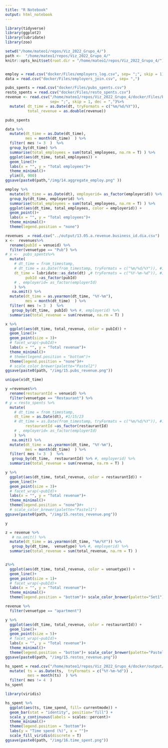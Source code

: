 ```yaml
---
title: "R Notebook"
output: html_notebook
---
```


```r
library(tidyverse)
library(ggplot2)
library(lubridate)
library(zoo)

setwd("/home/mateo1/repos/Viz_2022_Grupo_4/")
path <-  "/home/mateo1/repos/Viz_2022_Grupo_4/"
knitr::opts_knit$set(root.dir = "/home/mateo1/repos/Viz_2022_Grupo_4/")


employ = read.csv("docker/Files/employers_log.csv", sep= ";", skip = 1)
data = read.csv("docker/Files/employers_join.csv", sep= ",")

pubs_spents = read.csv("docker/Files/pubs_spents.csv")
resto_spents = read.csv("docker/Files/resto_spents.csv")
revenue <- read.csv("/home/mateo1/repos/Viz_2022_Grupo_4/docker/Files/business_revenues.csv",
                    sep= ";", skip = 1, dec = ",")%>% 
  mutate( dt_time = as.Date(dt, tryFormats = c("%m/%d/%Y")),
          total_revenue = as.double(revenue)) 

```

```r
pubs_spents
```


```r
data %>% 
  mutate(dt_time = as.Date(dt_time),
         mes = month(dt_time)  ) %>% 
  filter( mes != 3  )  %>%
  group_by(dt_time) %>% 
  summarise(total_employees = sum(total_employees, na.rm = T) ) %>% 
  ggplot(aes(dt_time, total_employees)) +
  geom_line()+
  labs(x = "", y = "Total employees")+
  theme_minimal()+
  ylim(0, 900)
ggsave(paste0(path,"/img/14.aggregate_employ.png" ))

```


```r
employ %>% 
  mutate(dt_time = as.Date(dt), employerid= as_factor(employerid)) %>% 
  group_by(dt_time, employerid) %>% 
  summarise(total_employees = sum(total_employees, na.rm = T) ) %>% 
  ggplot(aes(dt_time, total_employees, color = employerid)) +
  geom_point()+
  labs(x = "", y = "Total employees")+
  theme_minimal()+
  theme(legend.position = "none")
```



```r
revenues  = read.csv("../output/13.05.a.revenue.business_id.dia.csv")
x <-  revenues%>%
  rename(pubId = venueid) %>% 
  filter(venuetype == "Pub") %>% 
# x <-  pubs_spents%>% 
  mutate(
    # dt_time = from_timestamp,
    # dt_time = as.Date(from_timestamp, tryFormats = c("%m/%d/%Y")), #1/15/23
    dt_time = lubridate::as_date(dt) ,# tryFormats = c("%Y-%m-%d")), #1/15/23
         pubId =as_factor(pubId) 
    # , employerid= as_factor(employerId)
    ) %>% 
   na.omit() %>% 
  mutate(dt_time = as.yearmon(dt_time, "%Y-%m"),
         mes = month(dt_time)  ) %>% 
  filter( mes != 3  )  %>%
   group_by(dt_time,  pubId) %>% #, employerid) %>% 
  summarise(total_revenue = sum(revenue, na.rm = T) ) 

x %>% 
  ggplot(aes(dt_time, total_revenue, color = pubId)) +
  geom_line()+
  geom_point(size = 3)+
  # facet_wrap(~pubId)+
  labs(x = "", y = "Total revenue")+
  theme_minimal()+
  # theme(legend.position = "bottom")+
  theme(legend.position = "none")#+
  # scale_color_brewer(palette="Pastel2")
ggsave(paste0(path, "/img/15.pubs_revenue.png"))
```
```r
unique(x$dt_time)
```


```r
y =revenues%>%
  rename(restaurantId = venueid) %>%  
  filter(venuetype == "Restaurant") %>% 
# y = resto_spents %>% 
  mutate(
    # dt_time = from_timestamp,
    dt_time = as.Date(dt), #1/15/23
    # dt_time = as.Date(from_timestamp, tryFormats = c("%m/%d/%Y")), #1/15/23
         restaurantId =as_factor(restaurantId) 
    # , employerid= as_factor(employerId)
    ) %>% 
   na.omit() %>% 
  mutate(dt_time = as.yearmon(dt_time, "%Y-%m"),
         mes = month(dt_time)  ) %>% 
  filter( mes != 3  )  %>% 
   group_by(dt_time,  restaurantId) %>% #, employerid) %>% 
  summarise(total_revenue = sum(revenue, na.rm = T) ) 

y %>% 
  ggplot(aes(dt_time, total_revenue, color = restaurantId)) +
  geom_line()+
  geom_point(size = 3)+
  # facet_wrap(~pubId)+
  labs(x = "", y = "Total revenue")+
  theme_minimal()+
  theme(legend.position = "none")#+ 
  # scale_color_brewer(palette="Pastel1")
ggsave(paste0(path, "/img/15.restos_revenue.png"))

```
```r
y

```

```r


z = revenue %>% 
   # na.omit() %>% 
  mutate(dt_time = as.yearmon(dt_time, "%m/%Y")) %>%
   group_by(dt_time,  venuetype) %>% #, employerid) %>%
  summarise(total_revenue = sum(total_revenue, na.rm = T) ) 


z%>% 
  ggplot(aes(dt_time, total_revenue, color = venuetype)) +
  geom_line()+
  geom_point(size = 1)+
  # facet_wrap(~pubId)+
  labs(x = "", y = "Total revenue")+
  theme_minimal()+
  theme(legend.position = "bottom")+ scale_color_brewer(palette="Set1")
```
```r
revenue %>% 
  filter(venuetype == "apartment")
```
```r
y %>% 
  ggplot(aes(dt_time, total_revenue, color = restaurantId)) +
  geom_line()+
  geom_point(size = 5)+
  # facet_wrap(~pubId)+
  labs(x = "", y = "Total revenue")+
  theme_minimal()+
  theme(legend.position = "bottom")+ scale_color_brewer(palette="Pastel1")
ggsave(paste0(path, "/img/15.restos_revenue.png"))
```


```r
hs_spent = read.csv("/home/mateo1/repos/Viz_2022_Grupo_4/docker/output/13.02.time_on_different_activities.csv") %>% 
  mutate( ts = as.Date(ts,  tryFormats = c("%Y-%m-%d")) ,
          mes = month(ts)  ) %>% 
  filter( mes != 4  )
hs_spent
```
```r
library(viridis)

hs_spent %>% 
  ggplot(aes(ts, time_spend, fill= currentmode)) +
  geom_bar(stat = "identity", position="fill") +
  scale_y_continuous(labels = scales::percent)+
  theme_minimal()+
  theme(legend.position = "bottom")+
  labs(y = "Time spend (%)", x = "")+
  scale_fill_viridis(discrete = T) 
ggsave(paste0(path, "/img/16.time_spent.png"))

```

